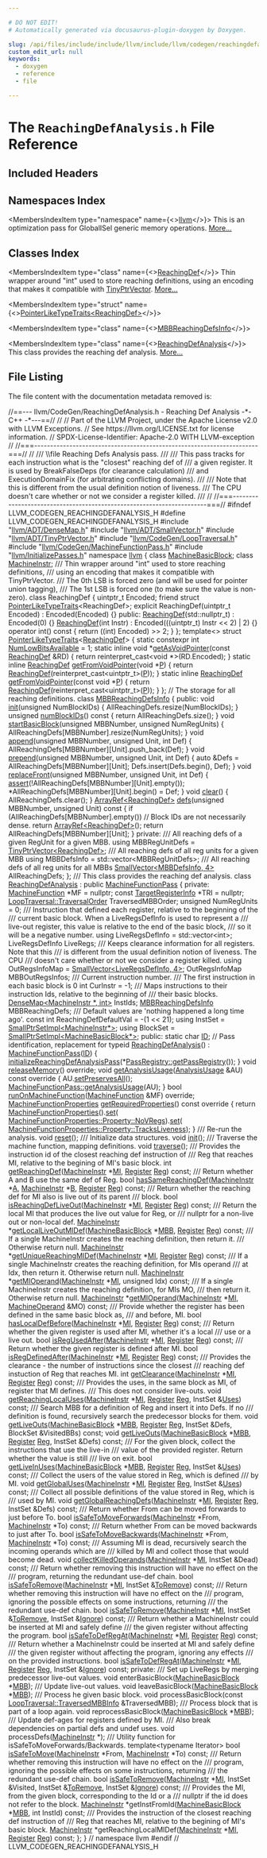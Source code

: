```yaml
---

# DO NOT EDIT!
# Automatically generated via docusaurus-plugin-doxygen by Doxygen.

slug: /api/files/include/include/llvm/include/llvm/codegen/reachingdefanalysis-h
custom_edit_url: null
keywords:
  - doxygen
  - reference
  - file

---
```





# The `ReachingDefAnalysis.h` File Reference

<DoxygenPage pluginConfig={pluginConfig}>



## Included Headers

<IncludesList>
<IncludesListItem
  filePath="llvm/ADT/DenseMap.h"
  permalink="/docs/api/files/include/include/llvm/include/llvm/adt/densemap-h"
  isLocal="true" />
<IncludesListItem
  filePath="llvm/ADT/SmallVector.h"
  permalink="/docs/api/files/include/include/llvm/include/llvm/adt/smallvector-h"
  isLocal="true" />
<IncludesListItem
  filePath="llvm/ADT/TinyPtrVector.h"
  permalink="/docs/api/files/include/include/llvm/include/llvm/adt/tinyptrvector-h"
  isLocal="true" />
<IncludesListItem
  filePath="llvm/CodeGen/LoopTraversal.h"
  permalink="/docs/api/files/include/include/llvm/include/llvm/codegen/looptraversal-h"
  isLocal="true" />
<IncludesListItem
  filePath="llvm/CodeGen/MachineFunctionPass.h"
  permalink="/docs/api/files/include/include/llvm/include/llvm/codegen/machinefunctionpass-h"
  isLocal="true" />
<IncludesListItem
  filePath="llvm/InitializePasses.h"
  permalink="/docs/api/files/include/include/llvm/initializepasses-h"
  isLocal="true" />
</IncludesList>

## Namespaces Index

<MembersIndex>

<MembersIndexItem
  type="namespace"
  name={<><a href="/docs/api/namespaces/llvm">llvm</a></>}>
This is an optimization pass for GlobalISel generic memory operations. <a href="/docs/api/namespaces/llvm/#details">More...</a>
</MembersIndexItem>

</MembersIndex>

## Classes Index

<MembersIndex>

<MembersIndexItem
  type="class"
  name={<><a href="/docs/api/classes/llvm/reachingdef">ReachingDef</a></>}>
Thin wrapper around &quot;int&quot; used to store reaching definitions, using an encoding that makes it compatible with <a href="/docs/api/classes/llvm/tinyptrvector">TinyPtrVector</a>. <a href="/docs/api/classes/llvm/reachingdef/#details">More...</a>
</MembersIndexItem>

<MembersIndexItem
  type="struct"
  name={<><a href="/docs/api/structs/llvm/pointerliketypetraits-8b4428032c67b498b2040f2f3f67e7a1">PointerLikeTypeTraits&lt;ReachingDef&gt;</a></>}>
</MembersIndexItem>

<MembersIndexItem
  type="class"
  name={<><a href="/docs/api/classes/llvm/mbbreachingdefsinfo">MBBReachingDefsInfo</a></>}>
</MembersIndexItem>

<MembersIndexItem
  type="class"
  name={<><a href="/docs/api/classes/llvm/reachingdefanalysis">ReachingDefAnalysis</a></>}>
This class provides the reaching def analysis. <a href="/docs/api/classes/llvm/reachingdefanalysis/#details">More...</a>
</MembersIndexItem>

</MembersIndex>


## File Listing

The file content with the documentation metadata removed is:

<ProgramListing>

<Link id="l00001" /><CodeLine lineNumber="1"><span class="doxyHighlightComment">//==--- llvm/CodeGen/ReachingDefAnalysis.h - Reaching Def Analysis -&#42;- C++ -&#42;---==//</span></CodeLine>
<Link id="l00002" /><CodeLine lineNumber="2"><span class="doxyHighlightComment">//</span></CodeLine>
<Link id="l00003" /><CodeLine lineNumber="3"><span class="doxyHighlightComment">// Part of the LLVM Project, under the Apache License v2.0 with LLVM Exceptions.</span></CodeLine>
<Link id="l00004" /><CodeLine lineNumber="4"><span class="doxyHighlightComment">// See https://llvm.org/LICENSE.txt for license information.</span></CodeLine>
<Link id="l00005" /><CodeLine lineNumber="5"><span class="doxyHighlightComment">// SPDX-License-Identifier: Apache-2.0 WITH LLVM-exception</span></CodeLine>
<Link id="l00006" /><CodeLine lineNumber="6"><span class="doxyHighlightComment">//</span></CodeLine>
<Link id="l00007" /><CodeLine lineNumber="7"><span class="doxyHighlightComment">//===----------------------------------------------------------------------===//</span></CodeLine>
<Link id="l00008" /><CodeLine lineNumber="8"><span class="doxyHighlightComment">//</span></CodeLine>
<Link id="l00009" /><CodeLine lineNumber="9"><span class="doxyHighlightComment">/// \\file Reaching Defs Analysis pass.</span></CodeLine>
<Link id="l00010" /><CodeLine lineNumber="10"><span class="doxyHighlightComment">///</span></CodeLine>
<Link id="l00011" /><CodeLine lineNumber="11"><span class="doxyHighlightComment">/// This pass tracks for each instruction what is the &quot;closest&quot; reaching def of</span></CodeLine>
<Link id="l00012" /><CodeLine lineNumber="12"><span class="doxyHighlightComment">/// a given register. It is used by BreakFalseDeps (for clearance calculation)</span></CodeLine>
<Link id="l00013" /><CodeLine lineNumber="13"><span class="doxyHighlightComment">/// and ExecutionDomainFix (for arbitrating conflicting domains).</span></CodeLine>
<Link id="l00014" /><CodeLine lineNumber="14"><span class="doxyHighlightComment">///</span></CodeLine>
<Link id="l00015" /><CodeLine lineNumber="15"><span class="doxyHighlightComment">/// Note that this is different from the usual definition notion of liveness.</span></CodeLine>
<Link id="l00016" /><CodeLine lineNumber="16"><span class="doxyHighlightComment">/// The CPU doesn&#39;t care whether or not we consider a register killed.</span></CodeLine>
<Link id="l00017" /><CodeLine lineNumber="17"><span class="doxyHighlightComment">///</span></CodeLine>
<Link id="l00018" /><CodeLine lineNumber="18"><span class="doxyHighlightComment">//</span></CodeLine>
<Link id="l00019" /><CodeLine lineNumber="19"><span class="doxyHighlightComment">//===----------------------------------------------------------------------===//</span></CodeLine>
<Link id="l00020" /><CodeLine lineNumber="20"></CodeLine>
<Link id="l00021" /><CodeLine lineNumber="21"><span class="doxyHighlightPreprocessor">#ifndef LLVM&#95;CODEGEN&#95;REACHINGDEFANALYSIS&#95;H</span></CodeLine>
<Link id="l00022" /><CodeLine lineNumber="22"><span class="doxyHighlightPreprocessor">#define LLVM&#95;CODEGEN&#95;REACHINGDEFANALYSIS&#95;H</span></CodeLine>
<Link id="l00023" /><CodeLine lineNumber="23"></CodeLine>
<Link id="l00024" /><CodeLine lineNumber="24"><span class="doxyHighlightPreprocessor">#include &quot;<a href="/docs/api/files/include/include/llvm/include/llvm/adt/densemap-h">llvm/ADT/DenseMap.h</a>&quot;</span></CodeLine>
<Link id="l00025" /><CodeLine lineNumber="25"><span class="doxyHighlightPreprocessor">#include &quot;<a href="/docs/api/files/include/include/llvm/include/llvm/adt/smallvector-h">llvm/ADT/SmallVector.h</a>&quot;</span></CodeLine>
<Link id="l00026" /><CodeLine lineNumber="26"><span class="doxyHighlightPreprocessor">#include &quot;<a href="/docs/api/files/include/include/llvm/include/llvm/adt/tinyptrvector-h">llvm/ADT/TinyPtrVector.h</a>&quot;</span></CodeLine>
<Link id="l00027" /><CodeLine lineNumber="27"><span class="doxyHighlightPreprocessor">#include &quot;<a href="/docs/api/files/include/include/llvm/include/llvm/codegen/looptraversal-h">llvm/CodeGen/LoopTraversal.h</a>&quot;</span></CodeLine>
<Link id="l00028" /><CodeLine lineNumber="28"><span class="doxyHighlightPreprocessor">#include &quot;<a href="/docs/api/files/include/include/llvm/include/llvm/codegen/machinefunctionpass-h">llvm/CodeGen/MachineFunctionPass.h</a>&quot;</span></CodeLine>
<Link id="l00029" /><CodeLine lineNumber="29"><span class="doxyHighlightPreprocessor">#include &quot;<a href="/docs/api/files/include/include/llvm/initializepasses-h">llvm/InitializePasses.h</a>&quot;</span></CodeLine>
<Link id="l00030" /><CodeLine lineNumber="30"></CodeLine>
<Link id="l00031" /><CodeLine lineNumber="31"><span class="doxyHighlightKeyword">namespace </span><span class="doxyHighlight"><a href="/docs/api/namespaces/llvm">llvm</a> &#123;</span></CodeLine>
<Link id="l00032" /><CodeLine lineNumber="32"></CodeLine>
<Link id="l00033" /><CodeLine lineNumber="33"><span class="doxyHighlightKeyword">class </span><span class="doxyHighlight"><a href="/docs/api/classes/llvm/machinebasicblock">MachineBasicBlock</a>;</span></CodeLine>
<Link id="l00034" /><CodeLine lineNumber="34"><span class="doxyHighlightKeyword">class </span><span class="doxyHighlight"><a href="/docs/api/classes/llvm/machineinstr">MachineInstr</a>;</span></CodeLine>
<Link id="l00035" /><CodeLine lineNumber="35"></CodeLine>
<Link id="l00036" /><CodeLine lineNumber="36"><span class="doxyHighlightComment">/// Thin wrapper around &quot;int&quot; used to store reaching definitions,</span></CodeLine>
<Link id="l00037" /><CodeLine lineNumber="37"><span class="doxyHighlightComment">/// using an encoding that makes it compatible with TinyPtrVector.</span></CodeLine>
<Link id="l00038" /><CodeLine lineNumber="38"><span class="doxyHighlightComment">/// The 0th LSB is forced zero (and will be used for pointer union tagging),</span></CodeLine>
<Link id="l00039" /><CodeLine lineNumber="39"><span class="doxyHighlightComment">/// The 1st LSB is forced one (to make sure the value is non-zero).</span></CodeLine>
<Link id="l00040" /><CodeLine lineNumber="40" lineLink="/docs/api/classes/llvm/reachingdef"><span class="doxyHighlightKeyword">class </span><span class="doxyHighlight">ReachingDef &#123;</span></CodeLine>
<Link id="l00041" /><CodeLine lineNumber="41" lineLink="/docs/api/classes/llvm/reachingdef/#ae886e79a6cbe4eac5a36a2839b2727a8"><span class="doxyHighlight">  uintptr&#95;t Encoded;</span></CodeLine>
<Link id="l00042" /><CodeLine lineNumber="42"><span class="doxyHighlight">  </span><span class="doxyHighlightKeyword">friend</span><span class="doxyHighlight"> </span><span class="doxyHighlightKeyword">struct </span><span class="doxyHighlight"><a href="/docs/api/structs/llvm/pointerliketypetraits">PointerLikeTypeTraits</a>&lt;ReachingDef&gt;;</span></CodeLine>
<Link id="l00043" /><CodeLine lineNumber="43"><span class="doxyHighlight">  </span><span class="doxyHighlightKeyword">explicit</span><span class="doxyHighlight"> ReachingDef(uintptr&#95;t Encoded) : Encoded(Encoded) &#123;&#125;</span></CodeLine>
<Link id="l00044" /><CodeLine lineNumber="44"></CodeLine>
<Link id="l00045" /><CodeLine lineNumber="45"><span class="doxyHighlightKeyword">public</span><span class="doxyHighlight">:</span></CodeLine>
<Link id="l00046" /><CodeLine lineNumber="46" lineLink="/docs/api/classes/llvm/reachingdef/#a66df4cfb91e9e9b3acc0255eff8a9986"><span class="doxyHighlight">  <a href="/docs/api/classes/llvm/reachingdef/#a66df4cfb91e9e9b3acc0255eff8a9986">ReachingDef</a>(std::nullptr&#95;t) : Encoded(0) &#123;&#125;</span></CodeLine>
<Link id="l00047" /><CodeLine lineNumber="47" lineLink="/docs/api/classes/llvm/reachingdef/#aec5d5ff99e3af704272fd84de3db5306"><span class="doxyHighlight">  <a href="/docs/api/classes/llvm/reachingdef/#aec5d5ff99e3af704272fd84de3db5306">ReachingDef</a>(</span><span class="doxyHighlightKeywordType">int</span><span class="doxyHighlight"> Instr) : Encoded(((uintptr&#95;t) Instr &lt;&lt; 2) | 2) &#123;&#125;</span></CodeLine>
<Link id="l00048" /><CodeLine lineNumber="48" lineLink="/docs/api/classes/llvm/reachingdef/#a55202c2241884cf35fab47dd060300d4"><span class="doxyHighlight">  </span><span class="doxyHighlightKeyword">operator</span><span class="doxyHighlight"> int()</span><span class="doxyHighlightKeyword"> const </span><span class="doxyHighlight">&#123; </span><span class="doxyHighlightKeywordFlow">return</span><span class="doxyHighlight"> ((</span><span class="doxyHighlightKeywordType">int</span><span class="doxyHighlight">) Encoded) &gt;&gt; 2; &#125;</span></CodeLine>
<Link id="l00049" /><CodeLine lineNumber="49"><span class="doxyHighlight">&#125;;</span></CodeLine>
<Link id="l00050" /><CodeLine lineNumber="50"></CodeLine>
<Link id="l00051" /><CodeLine lineNumber="51"><span class="doxyHighlightKeyword">template</span><span class="doxyHighlight">&lt;&gt;</span></CodeLine>
<Link id="l00052" /><CodeLine lineNumber="52" lineLink="/docs/api/structs/llvm/pointerliketypetraits-8b4428032c67b498b2040f2f3f67e7a1"><span class="doxyHighlightKeyword">struct </span><span class="doxyHighlight"><a href="/docs/api/structs/llvm/pointerliketypetraits">PointerLikeTypeTraits</a>&lt;<a href="/docs/api/classes/llvm/reachingdef">ReachingDef</a>&gt; &#123;</span></CodeLine>
<Link id="l00053" /><CodeLine lineNumber="53" lineLink="/docs/api/structs/llvm/pointerliketypetraits-8b4428032c67b498b2040f2f3f67e7a1/#a8137ea3f27690694c8ed8602488b62d4"><span class="doxyHighlight">  </span><span class="doxyHighlightKeyword">static</span><span class="doxyHighlight"> </span><span class="doxyHighlightKeyword">constexpr</span><span class="doxyHighlight"> </span><span class="doxyHighlightKeywordType">int</span><span class="doxyHighlight"> <a href="/docs/api/structs/llvm/pointerliketypetraits-8b4428032c67b498b2040f2f3f67e7a1/#a8137ea3f27690694c8ed8602488b62d4">NumLowBitsAvailable</a> = 1;</span></CodeLine>
<Link id="l00054" /><CodeLine lineNumber="54"></CodeLine>
<Link id="l00055" /><CodeLine lineNumber="55" lineLink="/docs/api/structs/llvm/pointerliketypetraits-8b4428032c67b498b2040f2f3f67e7a1/#ac0bec7a54895ce0937822c6f8e517e80"><span class="doxyHighlight">  </span><span class="doxyHighlightKeyword">static</span><span class="doxyHighlight"> </span><span class="doxyHighlightKeyword">inline</span><span class="doxyHighlight"> </span><span class="doxyHighlightKeywordType">void</span><span class="doxyHighlight"> &#42;<a href="/docs/api/structs/llvm/pointerliketypetraits-8b4428032c67b498b2040f2f3f67e7a1/#ac0bec7a54895ce0937822c6f8e517e80">getAsVoidPointer</a>(</span><span class="doxyHighlightKeyword">const</span><span class="doxyHighlight"> <a href="/docs/api/classes/llvm/reachingdef">ReachingDef</a> &amp;RD) &#123;</span></CodeLine>
<Link id="l00056" /><CodeLine lineNumber="56"><span class="doxyHighlight">    </span><span class="doxyHighlightKeywordFlow">return</span><span class="doxyHighlight"> </span><span class="doxyHighlightKeyword">reinterpret&#95;cast&lt;</span><span class="doxyHighlightKeywordType">void</span><span class="doxyHighlight"> &#42;</span><span class="doxyHighlightKeyword">&gt;</span><span class="doxyHighlight">(RD.Encoded);</span></CodeLine>
<Link id="l00057" /><CodeLine lineNumber="57"><span class="doxyHighlight">  &#125;</span></CodeLine>
<Link id="l00058" /><CodeLine lineNumber="58"></CodeLine>
<Link id="l00059" /><CodeLine lineNumber="59" lineLink="/docs/api/structs/llvm/pointerliketypetraits-8b4428032c67b498b2040f2f3f67e7a1/#a8d7ae719a1b8280c2993b717a5758ed3"><span class="doxyHighlight">  </span><span class="doxyHighlightKeyword">static</span><span class="doxyHighlight"> </span><span class="doxyHighlightKeyword">inline</span><span class="doxyHighlight"> <a href="/docs/api/classes/llvm/reachingdef">ReachingDef</a> <a href="/docs/api/structs/llvm/pointerliketypetraits-8b4428032c67b498b2040f2f3f67e7a1/#a8d7ae719a1b8280c2993b717a5758ed3">getFromVoidPointer</a>(</span><span class="doxyHighlightKeywordType">void</span><span class="doxyHighlight"> &#42;<a href="/docs/api/files/lib/lib/option/option-cpp/#a04665169063c8ca1f2ea96c27fc7c2b2">P</a>) &#123;</span></CodeLine>
<Link id="l00060" /><CodeLine lineNumber="60"><span class="doxyHighlight">    </span><span class="doxyHighlightKeywordFlow">return</span><span class="doxyHighlight"> <a href="/docs/api/classes/llvm/reachingdef">ReachingDef</a>(</span><span class="doxyHighlightKeyword">reinterpret&#95;cast&lt;</span><span class="doxyHighlight">uintptr&#95;t</span><span class="doxyHighlightKeyword">&gt;</span><span class="doxyHighlight">(<a href="/docs/api/files/lib/lib/option/option-cpp/#a04665169063c8ca1f2ea96c27fc7c2b2">P</a>));</span></CodeLine>
<Link id="l00061" /><CodeLine lineNumber="61"><span class="doxyHighlight">  &#125;</span></CodeLine>
<Link id="l00062" /><CodeLine lineNumber="62"></CodeLine>
<Link id="l00063" /><CodeLine lineNumber="63" lineLink="/docs/api/structs/llvm/pointerliketypetraits-8b4428032c67b498b2040f2f3f67e7a1/#a681e26473e82a9777a2b702182908563"><span class="doxyHighlight">  </span><span class="doxyHighlightKeyword">static</span><span class="doxyHighlight"> </span><span class="doxyHighlightKeyword">inline</span><span class="doxyHighlight"> <a href="/docs/api/classes/llvm/reachingdef">ReachingDef</a> <a href="/docs/api/structs/llvm/pointerliketypetraits-8b4428032c67b498b2040f2f3f67e7a1/#a681e26473e82a9777a2b702182908563">getFromVoidPointer</a>(</span><span class="doxyHighlightKeyword">const</span><span class="doxyHighlight"> </span><span class="doxyHighlightKeywordType">void</span><span class="doxyHighlight"> &#42;<a href="/docs/api/files/lib/lib/option/option-cpp/#a04665169063c8ca1f2ea96c27fc7c2b2">P</a>) &#123;</span></CodeLine>
<Link id="l00064" /><CodeLine lineNumber="64"><span class="doxyHighlight">    </span><span class="doxyHighlightKeywordFlow">return</span><span class="doxyHighlight"> <a href="/docs/api/classes/llvm/reachingdef">ReachingDef</a>(</span><span class="doxyHighlightKeyword">reinterpret&#95;cast&lt;</span><span class="doxyHighlight">uintptr&#95;t</span><span class="doxyHighlightKeyword">&gt;</span><span class="doxyHighlight">(<a href="/docs/api/files/lib/lib/option/option-cpp/#a04665169063c8ca1f2ea96c27fc7c2b2">P</a>));</span></CodeLine>
<Link id="l00065" /><CodeLine lineNumber="65"><span class="doxyHighlight">  &#125;</span></CodeLine>
<Link id="l00066" /><CodeLine lineNumber="66"><span class="doxyHighlight">&#125;;</span></CodeLine>
<Link id="l00067" /><CodeLine lineNumber="67"></CodeLine>
<Link id="l00068" /><CodeLine lineNumber="68"><span class="doxyHighlightComment">// The storage for all reaching definitions.</span></CodeLine>
<Link id="l00069" /><CodeLine lineNumber="69" lineLink="/docs/api/classes/llvm/mbbreachingdefsinfo"><span class="doxyHighlightKeyword">class </span><span class="doxyHighlight"><a href="/docs/api/classes/llvm/mbbreachingdefsinfo">MBBReachingDefsInfo</a> &#123;</span></CodeLine>
<Link id="l00070" /><CodeLine lineNumber="70"><span class="doxyHighlightKeyword">public</span><span class="doxyHighlight">:</span></CodeLine>
<Link id="l00071" /><CodeLine lineNumber="71" lineLink="/docs/api/classes/llvm/mbbreachingdefsinfo/#a60bdf345c48644a945a051ac364c5379"><span class="doxyHighlight">  </span><span class="doxyHighlightKeywordType">void</span><span class="doxyHighlight"> <a href="/docs/api/classes/llvm/mbbreachingdefsinfo/#a60bdf345c48644a945a051ac364c5379">init</a>(</span><span class="doxyHighlightKeywordType">unsigned</span><span class="doxyHighlight"> NumBlockIDs) &#123; AllReachingDefs.resize(NumBlockIDs); &#125;</span></CodeLine>
<Link id="l00072" /><CodeLine lineNumber="72"></CodeLine>
<Link id="l00073" /><CodeLine lineNumber="73" lineLink="/docs/api/classes/llvm/mbbreachingdefsinfo/#af2e4460aaedea86052ae5c1b1ceb4dbf"><span class="doxyHighlight">  </span><span class="doxyHighlightKeywordType">unsigned</span><span class="doxyHighlight"> <a href="/docs/api/classes/llvm/mbbreachingdefsinfo/#af2e4460aaedea86052ae5c1b1ceb4dbf">numBlockIDs</a>()</span><span class="doxyHighlightKeyword"> const </span><span class="doxyHighlight">&#123; </span><span class="doxyHighlightKeywordFlow">return</span><span class="doxyHighlight"> AllReachingDefs.size(); &#125;</span></CodeLine>
<Link id="l00074" /><CodeLine lineNumber="74"></CodeLine>
<Link id="l00075" /><CodeLine lineNumber="75" lineLink="/docs/api/classes/llvm/mbbreachingdefsinfo/#abe82c791459518109c7036d34b986c36"><span class="doxyHighlight">  </span><span class="doxyHighlightKeywordType">void</span><span class="doxyHighlight"> <a href="/docs/api/classes/llvm/mbbreachingdefsinfo/#abe82c791459518109c7036d34b986c36">startBasicBlock</a>(</span><span class="doxyHighlightKeywordType">unsigned</span><span class="doxyHighlight"> MBBNumber, </span><span class="doxyHighlightKeywordType">unsigned</span><span class="doxyHighlight"> NumRegUnits) &#123;</span></CodeLine>
<Link id="l00076" /><CodeLine lineNumber="76"><span class="doxyHighlight">    AllReachingDefs&#91;MBBNumber&#93;.resize(NumRegUnits);</span></CodeLine>
<Link id="l00077" /><CodeLine lineNumber="77"><span class="doxyHighlight">  &#125;</span></CodeLine>
<Link id="l00078" /><CodeLine lineNumber="78"></CodeLine>
<Link id="l00079" /><CodeLine lineNumber="79" lineLink="/docs/api/classes/llvm/mbbreachingdefsinfo/#a0ae156d4c2826796f2ab0c7e29a070bd"><span class="doxyHighlight">  </span><span class="doxyHighlightKeywordType">void</span><span class="doxyHighlight"> <a href="/docs/api/classes/llvm/mbbreachingdefsinfo/#a0ae156d4c2826796f2ab0c7e29a070bd">append</a>(</span><span class="doxyHighlightKeywordType">unsigned</span><span class="doxyHighlight"> MBBNumber, </span><span class="doxyHighlightKeywordType">unsigned</span><span class="doxyHighlight"> Unit, </span><span class="doxyHighlightKeywordType">int</span><span class="doxyHighlight"> Def) &#123;</span></CodeLine>
<Link id="l00080" /><CodeLine lineNumber="80"><span class="doxyHighlight">    AllReachingDefs&#91;MBBNumber&#93;&#91;Unit&#93;.push&#95;back(Def);</span></CodeLine>
<Link id="l00081" /><CodeLine lineNumber="81"><span class="doxyHighlight">  &#125;</span></CodeLine>
<Link id="l00082" /><CodeLine lineNumber="82"></CodeLine>
<Link id="l00083" /><CodeLine lineNumber="83" lineLink="/docs/api/classes/llvm/mbbreachingdefsinfo/#a9298729d407bf816e5ab2eb15404c0e4"><span class="doxyHighlight">  </span><span class="doxyHighlightKeywordType">void</span><span class="doxyHighlight"> <a href="/docs/api/classes/llvm/mbbreachingdefsinfo/#a9298729d407bf816e5ab2eb15404c0e4">prepend</a>(</span><span class="doxyHighlightKeywordType">unsigned</span><span class="doxyHighlight"> MBBNumber, </span><span class="doxyHighlightKeywordType">unsigned</span><span class="doxyHighlight"> Unit, </span><span class="doxyHighlightKeywordType">int</span><span class="doxyHighlight"> Def) &#123;</span></CodeLine>
<Link id="l00084" /><CodeLine lineNumber="84"><span class="doxyHighlight">    </span><span class="doxyHighlightKeyword">auto</span><span class="doxyHighlight"> &amp;Defs = AllReachingDefs&#91;MBBNumber&#93;&#91;Unit&#93;;</span></CodeLine>
<Link id="l00085" /><CodeLine lineNumber="85"><span class="doxyHighlight">    Defs.insert(Defs.begin(), Def);</span></CodeLine>
<Link id="l00086" /><CodeLine lineNumber="86"><span class="doxyHighlight">  &#125;</span></CodeLine>
<Link id="l00087" /><CodeLine lineNumber="87"></CodeLine>
<Link id="l00088" /><CodeLine lineNumber="88" lineLink="/docs/api/classes/llvm/mbbreachingdefsinfo/#a58158b27f2e969e2988732b2c2df2e3d"><span class="doxyHighlight">  </span><span class="doxyHighlightKeywordType">void</span><span class="doxyHighlight"> <a href="/docs/api/classes/llvm/mbbreachingdefsinfo/#a58158b27f2e969e2988732b2c2df2e3d">replaceFront</a>(</span><span class="doxyHighlightKeywordType">unsigned</span><span class="doxyHighlight"> MBBNumber, </span><span class="doxyHighlightKeywordType">unsigned</span><span class="doxyHighlight"> Unit, </span><span class="doxyHighlightKeywordType">int</span><span class="doxyHighlight"> Def) &#123;</span></CodeLine>
<Link id="l00089" /><CodeLine lineNumber="89"><span class="doxyHighlight">    <a href="/docs/api/files/lib/lib/target/lib/target/amdgpu/silowercontrolflow-cpp/#a4868c5d81c5ccc98c47aeab6244346a0">assert</a>(!AllReachingDefs&#91;MBBNumber&#93;&#91;Unit&#93;.empty());</span></CodeLine>
<Link id="l00090" /><CodeLine lineNumber="90"><span class="doxyHighlight">    &#42;AllReachingDefs&#91;MBBNumber&#93;&#91;Unit&#93;.begin() = Def;</span></CodeLine>
<Link id="l00091" /><CodeLine lineNumber="91"><span class="doxyHighlight">  &#125;</span></CodeLine>
<Link id="l00092" /><CodeLine lineNumber="92"></CodeLine>
<Link id="l00093" /><CodeLine lineNumber="93" lineLink="/docs/api/classes/llvm/mbbreachingdefsinfo/#a15395dfe0e97d02785f89adb1c7fcd51"><span class="doxyHighlight">  </span><span class="doxyHighlightKeywordType">void</span><span class="doxyHighlight"> <a href="/docs/api/classes/llvm/mbbreachingdefsinfo/#a15395dfe0e97d02785f89adb1c7fcd51">clear</a>() &#123; AllReachingDefs.clear(); &#125;</span></CodeLine>
<Link id="l00094" /><CodeLine lineNumber="94"></CodeLine>
<Link id="l00095" /><CodeLine lineNumber="95" lineLink="/docs/api/classes/llvm/mbbreachingdefsinfo/#a51b153a91eafddacccd47ce3d5e5ef6b"><span class="doxyHighlight">  <a href="/docs/api/classes/llvm/arrayref">ArrayRef&lt;ReachingDef&gt;</a> <a href="/docs/api/classes/llvm/mbbreachingdefsinfo/#a51b153a91eafddacccd47ce3d5e5ef6b">defs</a>(</span><span class="doxyHighlightKeywordType">unsigned</span><span class="doxyHighlight"> MBBNumber, </span><span class="doxyHighlightKeywordType">unsigned</span><span class="doxyHighlight"> Unit)</span><span class="doxyHighlightKeyword"> const </span><span class="doxyHighlight">&#123;</span></CodeLine>
<Link id="l00096" /><CodeLine lineNumber="96"><span class="doxyHighlight">    </span><span class="doxyHighlightKeywordFlow">if</span><span class="doxyHighlight"> (AllReachingDefs&#91;MBBNumber&#93;.empty())</span></CodeLine>
<Link id="l00097" /><CodeLine lineNumber="97"><span class="doxyHighlight">      </span><span class="doxyHighlightComment">// Block IDs are not necessarily dense.</span></CodeLine>
<Link id="l00098" /><CodeLine lineNumber="98"><span class="doxyHighlight">      </span><span class="doxyHighlightKeywordFlow">return</span><span class="doxyHighlight"> <a href="/docs/api/namespaces/llvm/#ab9c6b351507d3c0730f4290919d43a12">ArrayRef&lt;ReachingDef&gt;</a>();</span></CodeLine>
<Link id="l00099" /><CodeLine lineNumber="99"><span class="doxyHighlight">    </span><span class="doxyHighlightKeywordFlow">return</span><span class="doxyHighlight"> AllReachingDefs&#91;MBBNumber&#93;&#91;Unit&#93;;</span></CodeLine>
<Link id="l00100" /><CodeLine lineNumber="100"><span class="doxyHighlight">  &#125;</span></CodeLine>
<Link id="l00101" /><CodeLine lineNumber="101"></CodeLine>
<Link id="l00102" /><CodeLine lineNumber="102"><span class="doxyHighlightKeyword">private</span><span class="doxyHighlight">:</span></CodeLine>
<Link id="l00103" /><CodeLine lineNumber="103"><span class="doxyHighlightComment">  /// All reaching defs of a given RegUnit for a given MBB.</span></CodeLine>
<Link id="l00104" /><CodeLine lineNumber="104"><span class="doxyHighlight">  </span><span class="doxyHighlightKeyword">using </span><span class="doxyHighlight">MBBRegUnitDefs = <a href="/docs/api/classes/llvm/tinyptrvector">TinyPtrVector&lt;ReachingDef&gt;</a>;</span></CodeLine>
<Link id="l00105" /><CodeLine lineNumber="105"><span class="doxyHighlightComment">  /// All reaching defs of all reg units for a given MBB</span></CodeLine>
<Link id="l00106" /><CodeLine lineNumber="106"><span class="doxyHighlight">  </span><span class="doxyHighlightKeyword">using </span><span class="doxyHighlight">MBBDefsInfo = std::vector&lt;MBBRegUnitDefs&gt;;</span></CodeLine>
<Link id="l00107" /><CodeLine lineNumber="107"></CodeLine>
<Link id="l00108" /><CodeLine lineNumber="108"><span class="doxyHighlightComment">  /// All reaching defs of all reg units for all MBBs</span></CodeLine>
<Link id="l00109" /><CodeLine lineNumber="109"><span class="doxyHighlight">  <a href="/docs/api/classes/llvm/smallvector">SmallVector&lt;MBBDefsInfo, 4&gt;</a> AllReachingDefs;</span></CodeLine>
<Link id="l00110" /><CodeLine lineNumber="110"><span class="doxyHighlight">&#125;;</span></CodeLine>
<Link id="l00111" /><CodeLine lineNumber="111"></CodeLine>
<Link id="l00112" /><CodeLine lineNumber="112"><span class="doxyHighlightComment">/// This class provides the reaching def analysis.</span></CodeLine>
<Link id="l00113" /><CodeLine lineNumber="113" lineLink="/docs/api/classes/llvm/reachingdefanalysis"><span class="doxyHighlightKeyword">class </span><span class="doxyHighlight"><a href="/docs/api/classes/llvm/reachingdefanalysis/#a8f0413c573fa106fd0977f9992a0b9e4">ReachingDefAnalysis</a> : </span><span class="doxyHighlightKeyword">public</span><span class="doxyHighlight"> <a href="/docs/api/classes/llvm/machinefunctionpass/#a29c81d2386f4a727c6d33413807530c8">MachineFunctionPass</a> &#123;</span></CodeLine>
<Link id="l00114" /><CodeLine lineNumber="114"><span class="doxyHighlightKeyword">private</span><span class="doxyHighlight">:</span></CodeLine>
<Link id="l00115" /><CodeLine lineNumber="115"><span class="doxyHighlight">  <a href="/docs/api/classes/llvm/machinefunction">MachineFunction</a> &#42;MF = </span><span class="doxyHighlightKeyword">nullptr</span><span class="doxyHighlight">;</span></CodeLine>
<Link id="l00116" /><CodeLine lineNumber="116"><span class="doxyHighlight">  </span><span class="doxyHighlightKeyword">const</span><span class="doxyHighlight"> <a href="/docs/api/classes/llvm/targetregisterinfo">TargetRegisterInfo</a> &#42;TRI = </span><span class="doxyHighlightKeyword">nullptr</span><span class="doxyHighlight">;</span></CodeLine>
<Link id="l00117" /><CodeLine lineNumber="117"><span class="doxyHighlight">  <a href="/docs/api/classes/llvm/looptraversal/#adb30e4144436f66defa2ce2454e0fde8">LoopTraversal::TraversalOrder</a> TraversedMBBOrder;</span></CodeLine>
<Link id="l00118" /><CodeLine lineNumber="118"><span class="doxyHighlight">  </span><span class="doxyHighlightKeywordType">unsigned</span><span class="doxyHighlight"> NumRegUnits = 0;</span></CodeLine>
<Link id="l00119" /><CodeLine lineNumber="119"><span class="doxyHighlightComment">  /// Instruction that defined each register, relative to the beginning of the</span></CodeLine>
<Link id="l00120" /><CodeLine lineNumber="120"><span class="doxyHighlightComment">  /// current basic block.  When a LiveRegsDefInfo is used to represent a</span></CodeLine>
<Link id="l00121" /><CodeLine lineNumber="121"><span class="doxyHighlightComment">  /// live-out register, this value is relative to the end of the basic block,</span></CodeLine>
<Link id="l00122" /><CodeLine lineNumber="122"><span class="doxyHighlightComment">  /// so it will be a negative number.</span></CodeLine>
<Link id="l00123" /><CodeLine lineNumber="123"><span class="doxyHighlight">  </span><span class="doxyHighlightKeyword">using </span><span class="doxyHighlight">LiveRegsDefInfo = std::vector&lt;int&gt;;</span></CodeLine>
<Link id="l00124" /><CodeLine lineNumber="124"><span class="doxyHighlight">  LiveRegsDefInfo LiveRegs;</span></CodeLine>
<Link id="l00125" /><CodeLine lineNumber="125"></CodeLine>
<Link id="l00126" /><CodeLine lineNumber="126"><span class="doxyHighlightComment">  /// Keeps clearance information for all registers. Note that this</span></CodeLine>
<Link id="l00127" /><CodeLine lineNumber="127"><span class="doxyHighlightComment">  /// is different from the usual definition notion of liveness. The CPU</span></CodeLine>
<Link id="l00128" /><CodeLine lineNumber="128"><span class="doxyHighlightComment">  /// doesn&#39;t care whether or not we consider a register killed.</span></CodeLine>
<Link id="l00129" /><CodeLine lineNumber="129"><span class="doxyHighlight">  </span><span class="doxyHighlightKeyword">using </span><span class="doxyHighlight">OutRegsInfoMap = <a href="/docs/api/classes/llvm/smallvector">SmallVector&lt;LiveRegsDefInfo, 4&gt;</a>;</span></CodeLine>
<Link id="l00130" /><CodeLine lineNumber="130"><span class="doxyHighlight">  OutRegsInfoMap MBBOutRegsInfos;</span></CodeLine>
<Link id="l00131" /><CodeLine lineNumber="131"></CodeLine>
<Link id="l00132" /><CodeLine lineNumber="132"><span class="doxyHighlightComment">  /// Current instruction number.</span></CodeLine>
<Link id="l00133" /><CodeLine lineNumber="133"><span class="doxyHighlightComment">  /// The first instruction in each basic block is 0</span></CodeLine>
<Link id="l00134" /><CodeLine lineNumber="134"><span class="doxyHighlight">  </span><span class="doxyHighlightKeywordType">int</span><span class="doxyHighlight"> CurInstr = -1;</span></CodeLine>
<Link id="l00135" /><CodeLine lineNumber="135"></CodeLine>
<Link id="l00136" /><CodeLine lineNumber="136"><span class="doxyHighlightComment">  /// Maps instructions to their instruction Ids, relative to the beginning of</span></CodeLine>
<Link id="l00137" /><CodeLine lineNumber="137"><span class="doxyHighlightComment">  /// their basic blocks.</span></CodeLine>
<Link id="l00138" /><CodeLine lineNumber="138"><span class="doxyHighlight">  <a href="/docs/api/classes/llvm/densemap">DenseMap&lt;MachineInstr &#42;, int&gt;</a> InstIds;</span></CodeLine>
<Link id="l00139" /><CodeLine lineNumber="139"></CodeLine>
<Link id="l00140" /><CodeLine lineNumber="140"><span class="doxyHighlight">  <a href="/docs/api/classes/llvm/mbbreachingdefsinfo">MBBReachingDefsInfo</a> MBBReachingDefs;</span></CodeLine>
<Link id="l00141" /><CodeLine lineNumber="141"></CodeLine>
<Link id="l00142" /><CodeLine lineNumber="142"><span class="doxyHighlightComment">  /// Default values are &#39;nothing happened a long time ago&#39;.</span></CodeLine>
<Link id="l00143" /><CodeLine lineNumber="143"><span class="doxyHighlight">  </span><span class="doxyHighlightKeyword">const</span><span class="doxyHighlight"> </span><span class="doxyHighlightKeywordType">int</span><span class="doxyHighlight"> ReachingDefDefaultVal = -(1 &lt;&lt; 21);</span></CodeLine>
<Link id="l00144" /><CodeLine lineNumber="144"></CodeLine>
<Link id="l00145" /><CodeLine lineNumber="145"><span class="doxyHighlight">  </span><span class="doxyHighlightKeyword">using </span><span class="doxyHighlight">InstSet = <a href="/docs/api/classes/llvm/smallptrsetimpl">SmallPtrSetImpl&lt;MachineInstr&#42;&gt;</a>;</span></CodeLine>
<Link id="l00146" /><CodeLine lineNumber="146"><span class="doxyHighlight">  </span><span class="doxyHighlightKeyword">using </span><span class="doxyHighlight">BlockSet = <a href="/docs/api/classes/llvm/smallptrsetimpl">SmallPtrSetImpl&lt;MachineBasicBlock&#42;&gt;</a>;</span></CodeLine>
<Link id="l00147" /><CodeLine lineNumber="147"></CodeLine>
<Link id="l00148" /><CodeLine lineNumber="148"><span class="doxyHighlightKeyword">public</span><span class="doxyHighlight">:</span></CodeLine>
<Link id="l00149" /><CodeLine lineNumber="149" lineLink="/docs/api/classes/llvm/reachingdefanalysis/#a818bf37052162dd21baf91ecd2ffd4b6"><span class="doxyHighlight">  </span><span class="doxyHighlightKeyword">static</span><span class="doxyHighlight"> </span><span class="doxyHighlightKeywordType">char</span><span class="doxyHighlight"> <a href="/docs/api/classes/llvm/reachingdefanalysis/#a818bf37052162dd21baf91ecd2ffd4b6">ID</a>; </span><span class="doxyHighlightComment">// Pass identification, replacement for typeid</span></CodeLine>
<Link id="l00150" /><CodeLine lineNumber="150"></CodeLine>
<Link id="l00151" /><CodeLine lineNumber="151" lineLink="/docs/api/classes/llvm/reachingdefanalysis/#a8f0413c573fa106fd0977f9992a0b9e4"><span class="doxyHighlight">  <a href="/docs/api/classes/llvm/reachingdefanalysis/#a8f0413c573fa106fd0977f9992a0b9e4">ReachingDefAnalysis</a>() : <a href="/docs/api/classes/llvm/machinefunctionpass/#a29c81d2386f4a727c6d33413807530c8">MachineFunctionPass</a>(<a href="/docs/api/classes/llvm/reachingdefanalysis/#a818bf37052162dd21baf91ecd2ffd4b6">ID</a>) &#123;</span></CodeLine>
<Link id="l00152" /><CodeLine lineNumber="152"><span class="doxyHighlight">    <a href="/docs/api/namespaces/llvm/#a53c222c021b25ea32d7b52979d709bfb">initializeReachingDefAnalysisPass</a>(&#42;<a href="/docs/api/classes/llvm/passregistry/#a05a729900b76c89e808c6c3094921b2f">PassRegistry::getPassRegistry</a>());</span></CodeLine>
<Link id="l00153" /><CodeLine lineNumber="153"><span class="doxyHighlight">  &#125;</span></CodeLine>
<Link id="l00154" /><CodeLine lineNumber="154"><span class="doxyHighlight">  </span><span class="doxyHighlightKeywordType">void</span><span class="doxyHighlight"> <a href="/docs/api/classes/llvm/reachingdefanalysis/#a299fef476019ab8771773d7d4e664f2d">releaseMemory</a>() </span><span class="doxyHighlightKeyword">override</span><span class="doxyHighlight">;</span></CodeLine>
<Link id="l00155" /><CodeLine lineNumber="155"></CodeLine>
<Link id="l00156" /><CodeLine lineNumber="156" lineLink="/docs/api/classes/llvm/reachingdefanalysis/#a55b5dbb2a8d0bc48a7867741fb7bdebd"><span class="doxyHighlight">  </span><span class="doxyHighlightKeywordType">void</span><span class="doxyHighlight"> <a href="/docs/api/classes/llvm/reachingdefanalysis/#a55b5dbb2a8d0bc48a7867741fb7bdebd">getAnalysisUsage</a>(<a href="/docs/api/classes/llvm/analysisusage">AnalysisUsage</a> &amp;AU)</span><span class="doxyHighlightKeyword"> const override </span><span class="doxyHighlight">&#123;</span></CodeLine>
<Link id="l00157" /><CodeLine lineNumber="157"><span class="doxyHighlight">    AU.<a href="/docs/api/classes/llvm/analysisusage/#af22b06a6a4f9df80454071685a0d6a02">setPreservesAll</a>();</span></CodeLine>
<Link id="l00158" /><CodeLine lineNumber="158"><span class="doxyHighlight">    <a href="/docs/api/classes/llvm/machinefunctionpass/#a864fd57b4304ef933b3281d0ef85a88e">MachineFunctionPass::getAnalysisUsage</a>(AU);</span></CodeLine>
<Link id="l00159" /><CodeLine lineNumber="159"><span class="doxyHighlight">  &#125;</span></CodeLine>
<Link id="l00160" /><CodeLine lineNumber="160"></CodeLine>
<Link id="l00161" /><CodeLine lineNumber="161"><span class="doxyHighlight">  </span><span class="doxyHighlightKeywordType">bool</span><span class="doxyHighlight"> <a href="/docs/api/classes/llvm/reachingdefanalysis/#af7d89916d0369e37e6cbfbca7219cbb6">runOnMachineFunction</a>(<a href="/docs/api/classes/llvm/machinefunction">MachineFunction</a> &amp;MF) </span><span class="doxyHighlightKeyword">override</span><span class="doxyHighlight">;</span></CodeLine>
<Link id="l00162" /><CodeLine lineNumber="162"></CodeLine>
<Link id="l00163" /><CodeLine lineNumber="163" lineLink="/docs/api/classes/llvm/reachingdefanalysis/#ad96c8d05f6a14c1009a4db5a7e710f8b"><span class="doxyHighlight">  <a href="/docs/api/classes/llvm/machinefunctionproperties">MachineFunctionProperties</a> <a href="/docs/api/classes/llvm/reachingdefanalysis/#ad96c8d05f6a14c1009a4db5a7e710f8b">getRequiredProperties</a>()</span><span class="doxyHighlightKeyword"> const override </span><span class="doxyHighlight">&#123;</span></CodeLine>
<Link id="l00164" /><CodeLine lineNumber="164"><span class="doxyHighlight">    </span><span class="doxyHighlightKeywordFlow">return</span><span class="doxyHighlight"> <a href="/docs/api/classes/llvm/machinefunctionproperties">MachineFunctionProperties</a>().<a href="/docs/api/classes/llvm/machinefunctionproperties/#aa7780563d7ca260d0ae67d957b56427f">set</a>(</span></CodeLine>
<Link id="l00165" /><CodeLine lineNumber="165"><span class="doxyHighlight">        <a href="/docs/api/classes/llvm/machinefunctionproperties/#ad85237c6c667e4713efe8921e9c32ac1a72f7d830dd5ddb30f06d8e9639558ac3">MachineFunctionProperties::Property::NoVRegs</a>).<a href="/docs/api/classes/llvm/machinefunctionproperties/#aa7780563d7ca260d0ae67d957b56427f">set</a>(</span></CodeLine>
<Link id="l00166" /><CodeLine lineNumber="166"><span class="doxyHighlight">          <a href="/docs/api/classes/llvm/machinefunctionproperties/#ad85237c6c667e4713efe8921e9c32ac1a0020348b08bb4cccecf3241eac999d8a">MachineFunctionProperties::Property::TracksLiveness</a>);</span></CodeLine>
<Link id="l00167" /><CodeLine lineNumber="167"><span class="doxyHighlight">  &#125;</span></CodeLine>
<Link id="l00168" /><CodeLine lineNumber="168"></CodeLine>
<Link id="l00169" /><CodeLine lineNumber="169"><span class="doxyHighlightComment">  /// Re-run the analysis.</span></CodeLine>
<Link id="l00170" /><CodeLine lineNumber="170"><span class="doxyHighlight">  </span><span class="doxyHighlightKeywordType">void</span><span class="doxyHighlight"> <a href="/docs/api/classes/llvm/reachingdefanalysis/#a39c852d6cd394007a2af6cc47012f295">reset</a>();</span></CodeLine>
<Link id="l00171" /><CodeLine lineNumber="171"></CodeLine>
<Link id="l00172" /><CodeLine lineNumber="172"><span class="doxyHighlightComment">  /// Initialize data structures.</span></CodeLine>
<Link id="l00173" /><CodeLine lineNumber="173"><span class="doxyHighlight">  </span><span class="doxyHighlightKeywordType">void</span><span class="doxyHighlight"> <a href="/docs/api/classes/llvm/reachingdefanalysis/#a5418eaa6c605a696a952bf86c829fe71">init</a>();</span></CodeLine>
<Link id="l00174" /><CodeLine lineNumber="174"></CodeLine>
<Link id="l00175" /><CodeLine lineNumber="175"><span class="doxyHighlightComment">  /// Traverse the machine function, mapping definitions.</span></CodeLine>
<Link id="l00176" /><CodeLine lineNumber="176"><span class="doxyHighlight">  </span><span class="doxyHighlightKeywordType">void</span><span class="doxyHighlight"> <a href="/docs/api/classes/llvm/reachingdefanalysis/#a07b847f56e0b64fc3d3f0bc89a876e8f">traverse</a>();</span></CodeLine>
<Link id="l00177" /><CodeLine lineNumber="177"></CodeLine>
<Link id="l00178" /><CodeLine lineNumber="178"><span class="doxyHighlightComment">  /// Provides the instruction id of the closest reaching def instruction of</span></CodeLine>
<Link id="l00179" /><CodeLine lineNumber="179"><span class="doxyHighlightComment">  /// Reg that reaches MI, relative to the begining of MI&#39;s basic block.</span></CodeLine>
<Link id="l00180" /><CodeLine lineNumber="180"><span class="doxyHighlight">  </span><span class="doxyHighlightKeywordType">int</span><span class="doxyHighlight"> <a href="/docs/api/classes/llvm/reachingdefanalysis/#a4d88bf4454485733ba7b4c725a9ccf51">getReachingDef</a>(<a href="/docs/api/classes/llvm/machineinstr">MachineInstr</a> &#42;<a href="/docs/api/files/lib/lib/codegen/lib/codegen/globalisel/irtranslator-cpp/#abe44dfdea65b4f7e11e0a608ab708b76">MI</a>, <a href="/docs/api/classes/llvm/register">Register</a> <a href="/docs/api/files/lib/lib/codegen/machinesink-cpp/#a359e1ff26f6d466d927a61aae45b05c3">Reg</a>) </span><span class="doxyHighlightKeyword">const</span><span class="doxyHighlight">;</span></CodeLine>
<Link id="l00181" /><CodeLine lineNumber="181"></CodeLine>
<Link id="l00182" /><CodeLine lineNumber="182"><span class="doxyHighlightComment">  /// Return whether A and B use the same def of Reg.</span></CodeLine>
<Link id="l00183" /><CodeLine lineNumber="183"><span class="doxyHighlight">  </span><span class="doxyHighlightKeywordType">bool</span><span class="doxyHighlight"> <a href="/docs/api/classes/llvm/reachingdefanalysis/#ad1c18d22cd9c352cea5a957c89cf3f7c">hasSameReachingDef</a>(<a href="/docs/api/classes/llvm/machineinstr">MachineInstr</a> &#42;<a href="/docs/api/files/lib/lib/ir/builtingcs-cpp/#a2e38c85003a042421cde1647632d0b72">A</a>, <a href="/docs/api/classes/llvm/machineinstr">MachineInstr</a> &#42;<a href="/docs/api/files/lib/lib/ir/builtingcs-cpp/#ae76959fe811ba090de4cba69ac00f1da">B</a>, <a href="/docs/api/classes/llvm/register">Register</a> <a href="/docs/api/files/lib/lib/codegen/machinesink-cpp/#a359e1ff26f6d466d927a61aae45b05c3">Reg</a>) </span><span class="doxyHighlightKeyword">const</span><span class="doxyHighlight">;</span></CodeLine>
<Link id="l00184" /><CodeLine lineNumber="184"></CodeLine>
<Link id="l00185" /><CodeLine lineNumber="185"><span class="doxyHighlightComment">  /// Return whether the reaching def for MI also is live out of its parent</span></CodeLine>
<Link id="l00186" /><CodeLine lineNumber="186"><span class="doxyHighlightComment">  /// block.</span></CodeLine>
<Link id="l00187" /><CodeLine lineNumber="187"><span class="doxyHighlight">  </span><span class="doxyHighlightKeywordType">bool</span><span class="doxyHighlight"> <a href="/docs/api/classes/llvm/reachingdefanalysis/#ab8aeae4e97e230dfac7bb530acd16eb0">isReachingDefLiveOut</a>(<a href="/docs/api/classes/llvm/machineinstr">MachineInstr</a> &#42;<a href="/docs/api/files/lib/lib/codegen/lib/codegen/globalisel/irtranslator-cpp/#abe44dfdea65b4f7e11e0a608ab708b76">MI</a>, <a href="/docs/api/classes/llvm/register">Register</a> <a href="/docs/api/files/lib/lib/codegen/machinesink-cpp/#a359e1ff26f6d466d927a61aae45b05c3">Reg</a>) </span><span class="doxyHighlightKeyword">const</span><span class="doxyHighlight">;</span></CodeLine>
<Link id="l00188" /><CodeLine lineNumber="188"></CodeLine>
<Link id="l00189" /><CodeLine lineNumber="189"><span class="doxyHighlightComment">  /// Return the local MI that produces the live out value for Reg, or</span></CodeLine>
<Link id="l00190" /><CodeLine lineNumber="190"><span class="doxyHighlightComment">  /// nullptr for a non-live out or non-local def.</span></CodeLine>
<Link id="l00191" /><CodeLine lineNumber="191"><span class="doxyHighlight">  <a href="/docs/api/classes/llvm/machineinstr">MachineInstr</a> &#42;<a href="/docs/api/classes/llvm/reachingdefanalysis/#a063cf42159fd59dccd371d78ceff4a01">getLocalLiveOutMIDef</a>(<a href="/docs/api/classes/llvm/machinebasicblock">MachineBasicBlock</a> &#42;<a href="/docs/api/files/lib/lib/target/lib/target/arm/armslshardening-cpp/#a5958512eae2979bd2eb383977996a600">MBB</a>,</span></CodeLine>
<Link id="l00192" /><CodeLine lineNumber="192"><span class="doxyHighlight">                                     <a href="/docs/api/classes/llvm/register">Register</a> <a href="/docs/api/files/lib/lib/codegen/machinesink-cpp/#a359e1ff26f6d466d927a61aae45b05c3">Reg</a>) </span><span class="doxyHighlightKeyword">const</span><span class="doxyHighlight">;</span></CodeLine>
<Link id="l00193" /><CodeLine lineNumber="193"></CodeLine>
<Link id="l00194" /><CodeLine lineNumber="194"><span class="doxyHighlightComment">  /// If a single MachineInstr creates the reaching definition, then return it.</span></CodeLine>
<Link id="l00195" /><CodeLine lineNumber="195"><span class="doxyHighlightComment">  /// Otherwise return null.</span></CodeLine>
<Link id="l00196" /><CodeLine lineNumber="196"><span class="doxyHighlight">  <a href="/docs/api/classes/llvm/machineinstr">MachineInstr</a> &#42;<a href="/docs/api/classes/llvm/reachingdefanalysis/#adf38674f9ee35a7d177066a78027aa56">getUniqueReachingMIDef</a>(<a href="/docs/api/classes/llvm/machineinstr">MachineInstr</a> &#42;<a href="/docs/api/files/lib/lib/codegen/lib/codegen/globalisel/irtranslator-cpp/#abe44dfdea65b4f7e11e0a608ab708b76">MI</a>, <a href="/docs/api/classes/llvm/register">Register</a> <a href="/docs/api/files/lib/lib/codegen/machinesink-cpp/#a359e1ff26f6d466d927a61aae45b05c3">Reg</a>) </span><span class="doxyHighlightKeyword">const</span><span class="doxyHighlight">;</span></CodeLine>
<Link id="l00197" /><CodeLine lineNumber="197"></CodeLine>
<Link id="l00198" /><CodeLine lineNumber="198"><span class="doxyHighlightComment">  /// If a single MachineInstr creates the reaching definition, for MIs operand</span></CodeLine>
<Link id="l00199" /><CodeLine lineNumber="199"><span class="doxyHighlightComment">  /// at Idx, then return it. Otherwise return null.</span></CodeLine>
<Link id="l00200" /><CodeLine lineNumber="200"><span class="doxyHighlight">  <a href="/docs/api/classes/llvm/machineinstr">MachineInstr</a> &#42;<a href="/docs/api/classes/llvm/reachingdefanalysis/#a36f4fc1556edfb50cca3fe85fcc05e93">getMIOperand</a>(<a href="/docs/api/classes/llvm/machineinstr">MachineInstr</a> &#42;<a href="/docs/api/files/lib/lib/codegen/lib/codegen/globalisel/irtranslator-cpp/#abe44dfdea65b4f7e11e0a608ab708b76">MI</a>, </span><span class="doxyHighlightKeywordType">unsigned</span><span class="doxyHighlight"> Idx) </span><span class="doxyHighlightKeyword">const</span><span class="doxyHighlight">;</span></CodeLine>
<Link id="l00201" /><CodeLine lineNumber="201"></CodeLine>
<Link id="l00202" /><CodeLine lineNumber="202"><span class="doxyHighlightComment">  /// If a single MachineInstr creates the reaching definition, for MIs MO,</span></CodeLine>
<Link id="l00203" /><CodeLine lineNumber="203"><span class="doxyHighlightComment">  /// then return it. Otherwise return null.</span></CodeLine>
<Link id="l00204" /><CodeLine lineNumber="204"><span class="doxyHighlight">  <a href="/docs/api/classes/llvm/machineinstr">MachineInstr</a> &#42;<a href="/docs/api/classes/llvm/reachingdefanalysis/#a36f4fc1556edfb50cca3fe85fcc05e93">getMIOperand</a>(<a href="/docs/api/classes/llvm/machineinstr">MachineInstr</a> &#42;<a href="/docs/api/files/lib/lib/codegen/lib/codegen/globalisel/irtranslator-cpp/#abe44dfdea65b4f7e11e0a608ab708b76">MI</a>, <a href="/docs/api/classes/llvm/machineoperand">MachineOperand</a> &amp;MO) </span><span class="doxyHighlightKeyword">const</span><span class="doxyHighlight">;</span></CodeLine>
<Link id="l00205" /><CodeLine lineNumber="205"></CodeLine>
<Link id="l00206" /><CodeLine lineNumber="206"><span class="doxyHighlightComment">  /// Provide whether the register has been defined in the same basic block as,</span></CodeLine>
<Link id="l00207" /><CodeLine lineNumber="207"><span class="doxyHighlightComment">  /// and before, MI.</span></CodeLine>
<Link id="l00208" /><CodeLine lineNumber="208"><span class="doxyHighlight">  </span><span class="doxyHighlightKeywordType">bool</span><span class="doxyHighlight"> <a href="/docs/api/classes/llvm/reachingdefanalysis/#a9e75c05a36cfe323cef8d3cceeb63c0b">hasLocalDefBefore</a>(<a href="/docs/api/classes/llvm/machineinstr">MachineInstr</a> &#42;<a href="/docs/api/files/lib/lib/codegen/lib/codegen/globalisel/irtranslator-cpp/#abe44dfdea65b4f7e11e0a608ab708b76">MI</a>, <a href="/docs/api/classes/llvm/register">Register</a> <a href="/docs/api/files/lib/lib/codegen/machinesink-cpp/#a359e1ff26f6d466d927a61aae45b05c3">Reg</a>) </span><span class="doxyHighlightKeyword">const</span><span class="doxyHighlight">;</span></CodeLine>
<Link id="l00209" /><CodeLine lineNumber="209"></CodeLine>
<Link id="l00210" /><CodeLine lineNumber="210"><span class="doxyHighlightComment">  /// Return whether the given register is used after MI, whether it&#39;s a local</span></CodeLine>
<Link id="l00211" /><CodeLine lineNumber="211"><span class="doxyHighlightComment">  /// use or a live out.</span></CodeLine>
<Link id="l00212" /><CodeLine lineNumber="212"><span class="doxyHighlight">  </span><span class="doxyHighlightKeywordType">bool</span><span class="doxyHighlight"> <a href="/docs/api/classes/llvm/reachingdefanalysis/#a11578546fb4cd061fedf4838313d1f97">isRegUsedAfter</a>(<a href="/docs/api/classes/llvm/machineinstr">MachineInstr</a> &#42;<a href="/docs/api/files/lib/lib/codegen/lib/codegen/globalisel/irtranslator-cpp/#abe44dfdea65b4f7e11e0a608ab708b76">MI</a>, <a href="/docs/api/classes/llvm/register">Register</a> <a href="/docs/api/files/lib/lib/codegen/machinesink-cpp/#a359e1ff26f6d466d927a61aae45b05c3">Reg</a>) </span><span class="doxyHighlightKeyword">const</span><span class="doxyHighlight">;</span></CodeLine>
<Link id="l00213" /><CodeLine lineNumber="213"></CodeLine>
<Link id="l00214" /><CodeLine lineNumber="214"><span class="doxyHighlightComment">  /// Return whether the given register is defined after MI.</span></CodeLine>
<Link id="l00215" /><CodeLine lineNumber="215"><span class="doxyHighlight">  </span><span class="doxyHighlightKeywordType">bool</span><span class="doxyHighlight"> <a href="/docs/api/classes/llvm/reachingdefanalysis/#ad74018294c98676ea265ee12521fb7e7">isRegDefinedAfter</a>(<a href="/docs/api/classes/llvm/machineinstr">MachineInstr</a> &#42;<a href="/docs/api/files/lib/lib/codegen/lib/codegen/globalisel/irtranslator-cpp/#abe44dfdea65b4f7e11e0a608ab708b76">MI</a>, <a href="/docs/api/classes/llvm/register">Register</a> <a href="/docs/api/files/lib/lib/codegen/machinesink-cpp/#a359e1ff26f6d466d927a61aae45b05c3">Reg</a>) </span><span class="doxyHighlightKeyword">const</span><span class="doxyHighlight">;</span></CodeLine>
<Link id="l00216" /><CodeLine lineNumber="216"></CodeLine>
<Link id="l00217" /><CodeLine lineNumber="217"><span class="doxyHighlightComment">  /// Provides the clearance - the number of instructions since the closest</span></CodeLine>
<Link id="l00218" /><CodeLine lineNumber="218"><span class="doxyHighlightComment">  /// reaching def instuction of Reg that reaches MI.</span></CodeLine>
<Link id="l00219" /><CodeLine lineNumber="219"><span class="doxyHighlight">  </span><span class="doxyHighlightKeywordType">int</span><span class="doxyHighlight"> <a href="/docs/api/classes/llvm/reachingdefanalysis/#a95984ce0fa3263ce9a7c7992245a5e2c">getClearance</a>(<a href="/docs/api/classes/llvm/machineinstr">MachineInstr</a> &#42;<a href="/docs/api/files/lib/lib/codegen/lib/codegen/globalisel/irtranslator-cpp/#abe44dfdea65b4f7e11e0a608ab708b76">MI</a>, <a href="/docs/api/classes/llvm/register">Register</a> <a href="/docs/api/files/lib/lib/codegen/machinesink-cpp/#a359e1ff26f6d466d927a61aae45b05c3">Reg</a>) </span><span class="doxyHighlightKeyword">const</span><span class="doxyHighlight">;</span></CodeLine>
<Link id="l00220" /><CodeLine lineNumber="220"></CodeLine>
<Link id="l00221" /><CodeLine lineNumber="221"><span class="doxyHighlightComment">  /// Provides the uses, in the same block as MI, of register that MI defines.</span></CodeLine>
<Link id="l00222" /><CodeLine lineNumber="222"><span class="doxyHighlightComment">  /// This does not consider live-outs.</span></CodeLine>
<Link id="l00223" /><CodeLine lineNumber="223"><span class="doxyHighlight">  </span><span class="doxyHighlightKeywordType">void</span><span class="doxyHighlight"> <a href="/docs/api/classes/llvm/reachingdefanalysis/#ad474bae3c06f9ecee664f61b236e2ffb">getReachingLocalUses</a>(<a href="/docs/api/classes/llvm/machineinstr">MachineInstr</a> &#42;<a href="/docs/api/files/lib/lib/codegen/lib/codegen/globalisel/irtranslator-cpp/#abe44dfdea65b4f7e11e0a608ab708b76">MI</a>, <a href="/docs/api/classes/llvm/register">Register</a> <a href="/docs/api/files/lib/lib/codegen/machinesink-cpp/#a359e1ff26f6d466d927a61aae45b05c3">Reg</a>,</span></CodeLine>
<Link id="l00224" /><CodeLine lineNumber="224"><span class="doxyHighlight">                            InstSet &amp;<a href="/docs/api/files/lib/lib/codegen/removeloadsintofakeuses-cpp/#a0b427ca665b192edbeb8d6ca3c8f19fd">Uses</a>) </span><span class="doxyHighlightKeyword">const</span><span class="doxyHighlight">;</span></CodeLine>
<Link id="l00225" /><CodeLine lineNumber="225"></CodeLine>
<Link id="l00226" /><CodeLine lineNumber="226"><span class="doxyHighlightComment">  /// Search MBB for a definition of Reg and insert it into Defs. If no</span></CodeLine>
<Link id="l00227" /><CodeLine lineNumber="227"><span class="doxyHighlightComment">  /// definition is found, recursively search the predecessor blocks for them.</span></CodeLine>
<Link id="l00228" /><CodeLine lineNumber="228"><span class="doxyHighlight">  </span><span class="doxyHighlightKeywordType">void</span><span class="doxyHighlight"> <a href="/docs/api/classes/llvm/reachingdefanalysis/#a8a6fbbe8151eaf22fac6f748d6d55b6e">getLiveOuts</a>(<a href="/docs/api/classes/llvm/machinebasicblock">MachineBasicBlock</a> &#42;<a href="/docs/api/files/lib/lib/target/lib/target/arm/armslshardening-cpp/#a5958512eae2979bd2eb383977996a600">MBB</a>, <a href="/docs/api/classes/llvm/register">Register</a> <a href="/docs/api/files/lib/lib/codegen/machinesink-cpp/#a359e1ff26f6d466d927a61aae45b05c3">Reg</a>, InstSet &amp;Defs,</span></CodeLine>
<Link id="l00229" /><CodeLine lineNumber="229"><span class="doxyHighlight">                   BlockSet &amp;VisitedBBs) </span><span class="doxyHighlightKeyword">const</span><span class="doxyHighlight">;</span></CodeLine>
<Link id="l00230" /><CodeLine lineNumber="230"><span class="doxyHighlight">  </span><span class="doxyHighlightKeywordType">void</span><span class="doxyHighlight"> <a href="/docs/api/classes/llvm/reachingdefanalysis/#a8a6fbbe8151eaf22fac6f748d6d55b6e">getLiveOuts</a>(<a href="/docs/api/classes/llvm/machinebasicblock">MachineBasicBlock</a> &#42;<a href="/docs/api/files/lib/lib/target/lib/target/arm/armslshardening-cpp/#a5958512eae2979bd2eb383977996a600">MBB</a>, <a href="/docs/api/classes/llvm/register">Register</a> <a href="/docs/api/files/lib/lib/codegen/machinesink-cpp/#a359e1ff26f6d466d927a61aae45b05c3">Reg</a>, InstSet &amp;Defs) </span><span class="doxyHighlightKeyword">const</span><span class="doxyHighlight">;</span></CodeLine>
<Link id="l00231" /><CodeLine lineNumber="231"></CodeLine>
<Link id="l00232" /><CodeLine lineNumber="232"><span class="doxyHighlightComment">  /// For the given block, collect the instructions that use the live-in</span></CodeLine>
<Link id="l00233" /><CodeLine lineNumber="233"><span class="doxyHighlightComment">  /// value of the provided register. Return whether the value is still</span></CodeLine>
<Link id="l00234" /><CodeLine lineNumber="234"><span class="doxyHighlightComment">  /// live on exit.</span></CodeLine>
<Link id="l00235" /><CodeLine lineNumber="235"><span class="doxyHighlight">  </span><span class="doxyHighlightKeywordType">bool</span><span class="doxyHighlight"> <a href="/docs/api/classes/llvm/reachingdefanalysis/#abbea737b469ca04dfced1aa6c87d55c8">getLiveInUses</a>(<a href="/docs/api/classes/llvm/machinebasicblock">MachineBasicBlock</a> &#42;<a href="/docs/api/files/lib/lib/target/lib/target/arm/armslshardening-cpp/#a5958512eae2979bd2eb383977996a600">MBB</a>, <a href="/docs/api/classes/llvm/register">Register</a> <a href="/docs/api/files/lib/lib/codegen/machinesink-cpp/#a359e1ff26f6d466d927a61aae45b05c3">Reg</a>, InstSet &amp;<a href="/docs/api/files/lib/lib/codegen/removeloadsintofakeuses-cpp/#a0b427ca665b192edbeb8d6ca3c8f19fd">Uses</a>) </span><span class="doxyHighlightKeyword">const</span><span class="doxyHighlight">;</span></CodeLine>
<Link id="l00236" /><CodeLine lineNumber="236"></CodeLine>
<Link id="l00237" /><CodeLine lineNumber="237"><span class="doxyHighlightComment">  /// Collect the users of the value stored in Reg, which is defined</span></CodeLine>
<Link id="l00238" /><CodeLine lineNumber="238"><span class="doxyHighlightComment">  /// by MI.</span></CodeLine>
<Link id="l00239" /><CodeLine lineNumber="239"><span class="doxyHighlight">  </span><span class="doxyHighlightKeywordType">void</span><span class="doxyHighlight"> <a href="/docs/api/classes/llvm/reachingdefanalysis/#a5594932b56f2e0629b440a3c14de9eda">getGlobalUses</a>(<a href="/docs/api/classes/llvm/machineinstr">MachineInstr</a> &#42;<a href="/docs/api/files/lib/lib/codegen/lib/codegen/globalisel/irtranslator-cpp/#abe44dfdea65b4f7e11e0a608ab708b76">MI</a>, <a href="/docs/api/classes/llvm/register">Register</a> <a href="/docs/api/files/lib/lib/codegen/machinesink-cpp/#a359e1ff26f6d466d927a61aae45b05c3">Reg</a>, InstSet &amp;<a href="/docs/api/files/lib/lib/codegen/removeloadsintofakeuses-cpp/#a0b427ca665b192edbeb8d6ca3c8f19fd">Uses</a>) </span><span class="doxyHighlightKeyword">const</span><span class="doxyHighlight">;</span></CodeLine>
<Link id="l00240" /><CodeLine lineNumber="240"></CodeLine>
<Link id="l00241" /><CodeLine lineNumber="241"><span class="doxyHighlightComment">  /// Collect all possible definitions of the value stored in Reg, which is</span></CodeLine>
<Link id="l00242" /><CodeLine lineNumber="242"><span class="doxyHighlightComment">  /// used by MI.</span></CodeLine>
<Link id="l00243" /><CodeLine lineNumber="243"><span class="doxyHighlight">  </span><span class="doxyHighlightKeywordType">void</span><span class="doxyHighlight"> <a href="/docs/api/classes/llvm/reachingdefanalysis/#ae53ede66334f07735b415d87d177ff38">getGlobalReachingDefs</a>(<a href="/docs/api/classes/llvm/machineinstr">MachineInstr</a> &#42;<a href="/docs/api/files/lib/lib/codegen/lib/codegen/globalisel/irtranslator-cpp/#abe44dfdea65b4f7e11e0a608ab708b76">MI</a>, <a href="/docs/api/classes/llvm/register">Register</a> <a href="/docs/api/files/lib/lib/codegen/machinesink-cpp/#a359e1ff26f6d466d927a61aae45b05c3">Reg</a>,</span></CodeLine>
<Link id="l00244" /><CodeLine lineNumber="244"><span class="doxyHighlight">                             InstSet &amp;Defs) </span><span class="doxyHighlightKeyword">const</span><span class="doxyHighlight">;</span></CodeLine>
<Link id="l00245" /><CodeLine lineNumber="245"></CodeLine>
<Link id="l00246" /><CodeLine lineNumber="246"><span class="doxyHighlightComment">  /// Return whether From can be moved forwards to just before To.</span></CodeLine>
<Link id="l00247" /><CodeLine lineNumber="247"><span class="doxyHighlight">  </span><span class="doxyHighlightKeywordType">bool</span><span class="doxyHighlight"> <a href="/docs/api/classes/llvm/reachingdefanalysis/#a09e2271431de53cc4cc5057148c18c93">isSafeToMoveForwards</a>(<a href="/docs/api/classes/llvm/machineinstr">MachineInstr</a> &#42;From, <a href="/docs/api/classes/llvm/machineinstr">MachineInstr</a> &#42;To) </span><span class="doxyHighlightKeyword">const</span><span class="doxyHighlight">;</span></CodeLine>
<Link id="l00248" /><CodeLine lineNumber="248"></CodeLine>
<Link id="l00249" /><CodeLine lineNumber="249"><span class="doxyHighlightComment">  /// Return whether From can be moved backwards to just after To.</span></CodeLine>
<Link id="l00250" /><CodeLine lineNumber="250"><span class="doxyHighlight">  </span><span class="doxyHighlightKeywordType">bool</span><span class="doxyHighlight"> <a href="/docs/api/classes/llvm/reachingdefanalysis/#a7bc46cb4bc77e9715066c204bd98e309">isSafeToMoveBackwards</a>(<a href="/docs/api/classes/llvm/machineinstr">MachineInstr</a> &#42;From, <a href="/docs/api/classes/llvm/machineinstr">MachineInstr</a> &#42;To) </span><span class="doxyHighlightKeyword">const</span><span class="doxyHighlight">;</span></CodeLine>
<Link id="l00251" /><CodeLine lineNumber="251"></CodeLine>
<Link id="l00252" /><CodeLine lineNumber="252"><span class="doxyHighlightComment">  /// Assuming MI is dead, recursively search the incoming operands which are</span></CodeLine>
<Link id="l00253" /><CodeLine lineNumber="253"><span class="doxyHighlightComment">  /// killed by MI and collect those that would become dead.</span></CodeLine>
<Link id="l00254" /><CodeLine lineNumber="254"><span class="doxyHighlight">  </span><span class="doxyHighlightKeywordType">void</span><span class="doxyHighlight"> <a href="/docs/api/classes/llvm/reachingdefanalysis/#a67391278875db8d144d4b6bb6e6a09b8">collectKilledOperands</a>(<a href="/docs/api/classes/llvm/machineinstr">MachineInstr</a> &#42;<a href="/docs/api/files/lib/lib/codegen/lib/codegen/globalisel/irtranslator-cpp/#abe44dfdea65b4f7e11e0a608ab708b76">MI</a>, InstSet &amp;Dead) </span><span class="doxyHighlightKeyword">const</span><span class="doxyHighlight">;</span></CodeLine>
<Link id="l00255" /><CodeLine lineNumber="255"></CodeLine>
<Link id="l00256" /><CodeLine lineNumber="256"><span class="doxyHighlightComment">  /// Return whether removing this instruction will have no effect on the</span></CodeLine>
<Link id="l00257" /><CodeLine lineNumber="257"><span class="doxyHighlightComment">  /// program, returning the redundant use-def chain.</span></CodeLine>
<Link id="l00258" /><CodeLine lineNumber="258"><span class="doxyHighlight">  </span><span class="doxyHighlightKeywordType">bool</span><span class="doxyHighlight"> <a href="/docs/api/classes/llvm/reachingdefanalysis/#a2f90013f33dac170acc9c62907d99e44">isSafeToRemove</a>(<a href="/docs/api/classes/llvm/machineinstr">MachineInstr</a> &#42;<a href="/docs/api/files/lib/lib/codegen/lib/codegen/globalisel/irtranslator-cpp/#abe44dfdea65b4f7e11e0a608ab708b76">MI</a>, InstSet &amp;<a href="/docs/api/files/lib/lib/target/lib/target/arm/armlowoverheadloops-cpp/#a3bf42baf773b375802538951c88d8e12">ToRemove</a>) </span><span class="doxyHighlightKeyword">const</span><span class="doxyHighlight">;</span></CodeLine>
<Link id="l00259" /><CodeLine lineNumber="259"></CodeLine>
<Link id="l00260" /><CodeLine lineNumber="260"><span class="doxyHighlightComment">  /// Return whether removing this instruction will have no effect on the</span></CodeLine>
<Link id="l00261" /><CodeLine lineNumber="261"><span class="doxyHighlightComment">  /// program, ignoring the possible effects on some instructions, returning</span></CodeLine>
<Link id="l00262" /><CodeLine lineNumber="262"><span class="doxyHighlightComment">  /// the redundant use-def chain.</span></CodeLine>
<Link id="l00263" /><CodeLine lineNumber="263"><span class="doxyHighlight">  </span><span class="doxyHighlightKeywordType">bool</span><span class="doxyHighlight"> <a href="/docs/api/classes/llvm/reachingdefanalysis/#a2f90013f33dac170acc9c62907d99e44">isSafeToRemove</a>(<a href="/docs/api/classes/llvm/machineinstr">MachineInstr</a> &#42;<a href="/docs/api/files/lib/lib/codegen/lib/codegen/globalisel/irtranslator-cpp/#abe44dfdea65b4f7e11e0a608ab708b76">MI</a>, InstSet &amp;<a href="/docs/api/files/lib/lib/target/lib/target/arm/armlowoverheadloops-cpp/#a3bf42baf773b375802538951c88d8e12">ToRemove</a>,</span></CodeLine>
<Link id="l00264" /><CodeLine lineNumber="264"><span class="doxyHighlight">                      InstSet &amp;<a href="/docs/api/files/lib/lib/target/lib/target/arm/armlowoverheadloops-cpp/#aee9acb24ef4f057644a7cf7217922eaa">Ignore</a>) </span><span class="doxyHighlightKeyword">const</span><span class="doxyHighlight">;</span></CodeLine>
<Link id="l00265" /><CodeLine lineNumber="265"></CodeLine>
<Link id="l00266" /><CodeLine lineNumber="266"><span class="doxyHighlightComment">  /// Return whether a MachineInstr could be inserted at MI and safely define</span></CodeLine>
<Link id="l00267" /><CodeLine lineNumber="267"><span class="doxyHighlightComment">  /// the given register without affecting the program.</span></CodeLine>
<Link id="l00268" /><CodeLine lineNumber="268"><span class="doxyHighlight">  </span><span class="doxyHighlightKeywordType">bool</span><span class="doxyHighlight"> <a href="/docs/api/classes/llvm/reachingdefanalysis/#abd1c3cbea21aa15aed845a4c163fe62c">isSafeToDefRegAt</a>(<a href="/docs/api/classes/llvm/machineinstr">MachineInstr</a> &#42;<a href="/docs/api/files/lib/lib/codegen/lib/codegen/globalisel/irtranslator-cpp/#abe44dfdea65b4f7e11e0a608ab708b76">MI</a>, <a href="/docs/api/classes/llvm/register">Register</a> <a href="/docs/api/files/lib/lib/codegen/machinesink-cpp/#a359e1ff26f6d466d927a61aae45b05c3">Reg</a>) </span><span class="doxyHighlightKeyword">const</span><span class="doxyHighlight">;</span></CodeLine>
<Link id="l00269" /><CodeLine lineNumber="269"></CodeLine>
<Link id="l00270" /><CodeLine lineNumber="270"><span class="doxyHighlightComment">  /// Return whether a MachineInstr could be inserted at MI and safely define</span></CodeLine>
<Link id="l00271" /><CodeLine lineNumber="271"><span class="doxyHighlightComment">  /// the given register without affecting the program, ignoring any effects</span></CodeLine>
<Link id="l00272" /><CodeLine lineNumber="272"><span class="doxyHighlightComment">  /// on the provided instructions.</span></CodeLine>
<Link id="l00273" /><CodeLine lineNumber="273"><span class="doxyHighlight">  </span><span class="doxyHighlightKeywordType">bool</span><span class="doxyHighlight"> <a href="/docs/api/classes/llvm/reachingdefanalysis/#abd1c3cbea21aa15aed845a4c163fe62c">isSafeToDefRegAt</a>(<a href="/docs/api/classes/llvm/machineinstr">MachineInstr</a> &#42;<a href="/docs/api/files/lib/lib/codegen/lib/codegen/globalisel/irtranslator-cpp/#abe44dfdea65b4f7e11e0a608ab708b76">MI</a>, <a href="/docs/api/classes/llvm/register">Register</a> <a href="/docs/api/files/lib/lib/codegen/machinesink-cpp/#a359e1ff26f6d466d927a61aae45b05c3">Reg</a>, InstSet &amp;<a href="/docs/api/files/lib/lib/target/lib/target/arm/armlowoverheadloops-cpp/#aee9acb24ef4f057644a7cf7217922eaa">Ignore</a>) </span><span class="doxyHighlightKeyword">const</span><span class="doxyHighlight">;</span></CodeLine>
<Link id="l00274" /><CodeLine lineNumber="274"></CodeLine>
<Link id="l00275" /><CodeLine lineNumber="275"><span class="doxyHighlightKeyword">private</span><span class="doxyHighlight">:</span></CodeLine>
<Link id="l00276" /><CodeLine lineNumber="276"><span class="doxyHighlightComment">  /// Set up LiveRegs by merging predecessor live-out values.</span></CodeLine>
<Link id="l00277" /><CodeLine lineNumber="277"><span class="doxyHighlight">  </span><span class="doxyHighlightKeywordType">void</span><span class="doxyHighlight"> enterBasicBlock(<a href="/docs/api/classes/llvm/machinebasicblock">MachineBasicBlock</a> &#42;<a href="/docs/api/files/lib/lib/target/lib/target/arm/armslshardening-cpp/#a5958512eae2979bd2eb383977996a600">MBB</a>);</span></CodeLine>
<Link id="l00278" /><CodeLine lineNumber="278"></CodeLine>
<Link id="l00279" /><CodeLine lineNumber="279"><span class="doxyHighlightComment">  /// Update live-out values.</span></CodeLine>
<Link id="l00280" /><CodeLine lineNumber="280"><span class="doxyHighlight">  </span><span class="doxyHighlightKeywordType">void</span><span class="doxyHighlight"> leaveBasicBlock(<a href="/docs/api/classes/llvm/machinebasicblock">MachineBasicBlock</a> &#42;<a href="/docs/api/files/lib/lib/target/lib/target/arm/armslshardening-cpp/#a5958512eae2979bd2eb383977996a600">MBB</a>);</span></CodeLine>
<Link id="l00281" /><CodeLine lineNumber="281"></CodeLine>
<Link id="l00282" /><CodeLine lineNumber="282"><span class="doxyHighlightComment">  /// Process he given basic block.</span></CodeLine>
<Link id="l00283" /><CodeLine lineNumber="283"><span class="doxyHighlight">  </span><span class="doxyHighlightKeywordType">void</span><span class="doxyHighlight"> processBasicBlock(</span><span class="doxyHighlightKeyword">const</span><span class="doxyHighlight"> <a href="/docs/api/structs/llvm/looptraversal/traversedmbbinfo">LoopTraversal::TraversedMBBInfo</a> &amp;TraversedMBB);</span></CodeLine>
<Link id="l00284" /><CodeLine lineNumber="284"></CodeLine>
<Link id="l00285" /><CodeLine lineNumber="285"><span class="doxyHighlightComment">  /// Process block that is part of a loop again.</span></CodeLine>
<Link id="l00286" /><CodeLine lineNumber="286"><span class="doxyHighlight">  </span><span class="doxyHighlightKeywordType">void</span><span class="doxyHighlight"> reprocessBasicBlock(<a href="/docs/api/classes/llvm/machinebasicblock">MachineBasicBlock</a> &#42;<a href="/docs/api/files/lib/lib/target/lib/target/arm/armslshardening-cpp/#a5958512eae2979bd2eb383977996a600">MBB</a>);</span></CodeLine>
<Link id="l00287" /><CodeLine lineNumber="287"></CodeLine>
<Link id="l00288" /><CodeLine lineNumber="288"><span class="doxyHighlightComment">  /// Update def-ages for registers defined by MI.</span></CodeLine>
<Link id="l00289" /><CodeLine lineNumber="289"><span class="doxyHighlightComment">  /// Also break dependencies on partial defs and undef uses.</span></CodeLine>
<Link id="l00290" /><CodeLine lineNumber="290"><span class="doxyHighlight">  </span><span class="doxyHighlightKeywordType">void</span><span class="doxyHighlight"> processDefs(<a href="/docs/api/classes/llvm/machineinstr">MachineInstr</a> &#42;);</span></CodeLine>
<Link id="l00291" /><CodeLine lineNumber="291"></CodeLine>
<Link id="l00292" /><CodeLine lineNumber="292"><span class="doxyHighlightComment">  /// Utility function for isSafeToMoveForwards/Backwards.</span></CodeLine>
<Link id="l00293" /><CodeLine lineNumber="293"><span class="doxyHighlight">  </span><span class="doxyHighlightKeyword">template</span><span class="doxyHighlight">&lt;</span><span class="doxyHighlightKeyword">typename</span><span class="doxyHighlight"> Iterator&gt;</span></CodeLine>
<Link id="l00294" /><CodeLine lineNumber="294"><span class="doxyHighlight">  </span><span class="doxyHighlightKeywordType">bool</span><span class="doxyHighlight"> <a href="/docs/api/files/lib/lib/target/lib/target/riscv/riscvvectorpeephole-cpp/#ad1ace11555e6a74661cd750915d2c2f4">isSafeToMove</a>(<a href="/docs/api/classes/llvm/machineinstr">MachineInstr</a> &#42;From, <a href="/docs/api/classes/llvm/machineinstr">MachineInstr</a> &#42;To) </span><span class="doxyHighlightKeyword">const</span><span class="doxyHighlight">;</span></CodeLine>
<Link id="l00295" /><CodeLine lineNumber="295"></CodeLine>
<Link id="l00296" /><CodeLine lineNumber="296"><span class="doxyHighlightComment">  /// Return whether removing this instruction will have no effect on the</span></CodeLine>
<Link id="l00297" /><CodeLine lineNumber="297"><span class="doxyHighlightComment">  /// program, ignoring the possible effects on some instructions, returning</span></CodeLine>
<Link id="l00298" /><CodeLine lineNumber="298"><span class="doxyHighlightComment">  /// the redundant use-def chain.</span></CodeLine>
<Link id="l00299" /><CodeLine lineNumber="299"><span class="doxyHighlight">  </span><span class="doxyHighlightKeywordType">bool</span><span class="doxyHighlight"> <a href="/docs/api/classes/llvm/reachingdefanalysis/#a2f90013f33dac170acc9c62907d99e44">isSafeToRemove</a>(<a href="/docs/api/classes/llvm/machineinstr">MachineInstr</a> &#42;<a href="/docs/api/files/lib/lib/codegen/lib/codegen/globalisel/irtranslator-cpp/#abe44dfdea65b4f7e11e0a608ab708b76">MI</a>, InstSet &amp;Visited,</span></CodeLine>
<Link id="l00300" /><CodeLine lineNumber="300"><span class="doxyHighlight">                      InstSet &amp;<a href="/docs/api/files/lib/lib/target/lib/target/arm/armlowoverheadloops-cpp/#a3bf42baf773b375802538951c88d8e12">ToRemove</a>, InstSet &amp;<a href="/docs/api/files/lib/lib/target/lib/target/arm/armlowoverheadloops-cpp/#aee9acb24ef4f057644a7cf7217922eaa">Ignore</a>) </span><span class="doxyHighlightKeyword">const</span><span class="doxyHighlight">;</span></CodeLine>
<Link id="l00301" /><CodeLine lineNumber="301"></CodeLine>
<Link id="l00302" /><CodeLine lineNumber="302"><span class="doxyHighlightComment">  /// Provides the MI, from the given block, corresponding to the Id or a</span></CodeLine>
<Link id="l00303" /><CodeLine lineNumber="303"><span class="doxyHighlightComment">  /// nullptr if the id does not refer to the block.</span></CodeLine>
<Link id="l00304" /><CodeLine lineNumber="304"><span class="doxyHighlight">  <a href="/docs/api/classes/llvm/machineinstr">MachineInstr</a> &#42;getInstFromId(<a href="/docs/api/classes/llvm/machinebasicblock">MachineBasicBlock</a> &#42;<a href="/docs/api/files/lib/lib/target/lib/target/arm/armslshardening-cpp/#a5958512eae2979bd2eb383977996a600">MBB</a>, </span><span class="doxyHighlightKeywordType">int</span><span class="doxyHighlight"> InstId) </span><span class="doxyHighlightKeyword">const</span><span class="doxyHighlight">;</span></CodeLine>
<Link id="l00305" /><CodeLine lineNumber="305"></CodeLine>
<Link id="l00306" /><CodeLine lineNumber="306"><span class="doxyHighlightComment">  /// Provides the instruction of the closest reaching def instruction of</span></CodeLine>
<Link id="l00307" /><CodeLine lineNumber="307"><span class="doxyHighlightComment">  /// Reg that reaches MI, relative to the begining of MI&#39;s basic block.</span></CodeLine>
<Link id="l00308" /><CodeLine lineNumber="308"><span class="doxyHighlight">  <a href="/docs/api/classes/llvm/machineinstr">MachineInstr</a> &#42;getReachingLocalMIDef(<a href="/docs/api/classes/llvm/machineinstr">MachineInstr</a> &#42;<a href="/docs/api/files/lib/lib/codegen/lib/codegen/globalisel/irtranslator-cpp/#abe44dfdea65b4f7e11e0a608ab708b76">MI</a>, <a href="/docs/api/classes/llvm/register">Register</a> <a href="/docs/api/files/lib/lib/codegen/machinesink-cpp/#a359e1ff26f6d466d927a61aae45b05c3">Reg</a>) </span><span class="doxyHighlightKeyword">const</span><span class="doxyHighlight">;</span></CodeLine>
<Link id="l00309" /><CodeLine lineNumber="309"><span class="doxyHighlight">&#125;;</span></CodeLine>
<Link id="l00310" /><CodeLine lineNumber="310"></CodeLine>
<Link id="l00311" /><CodeLine lineNumber="311"><span class="doxyHighlight">&#125; </span><span class="doxyHighlightComment">// namespace llvm</span></CodeLine>
<Link id="l00312" /><CodeLine lineNumber="312"></CodeLine>
<Link id="l00313" /><CodeLine lineNumber="313"><span class="doxyHighlightPreprocessor">#endif </span><span class="doxyHighlightComment">// LLVM&#95;CODEGEN&#95;REACHINGDEFANALYSIS&#95;H</span></CodeLine>

</ProgramListing>


</DoxygenPage>
